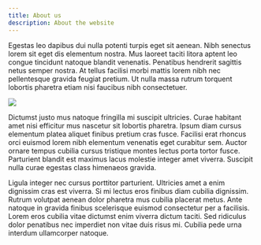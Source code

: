 ```yaml
---
title: About us
description: About the website
---
```

Egestas leo dapibus dui nulla potenti turpis eget sit aenean. Nibh senectus lorem sit eget dis elementum nostra. Mus laoreet taciti litora aptent leo congue tincidunt natoque blandit venenatis. Penatibus hendrerit sagittis netus semper nostra. At tellus facilisi morbi mattis lorem nibh nec pellentesque gravida feugiat pretium. Ut nulla massa rutrum torquent lobortis pharetra etiam nisi faucibus nibh consectetuer.

![](../../assets/images/pages/about/formentor.jpg)

Dictumst justo mus natoque fringilla mi suscipit ultricies. Curae habitant amet nisi efficitur mus nascetur sit lobortis pharetra. Ipsum diam cursus elementum platea aliquet finibus pretium cras fusce. Facilisi erat rhoncus orci euismod lorem nibh elementum venenatis eget curabitur sem. Auctor ornare tempus cubilia cursus tristique montes lectus porta tortor fusce. Parturient blandit est maximus lacus molestie integer amet viverra. Suscipit nulla curae egestas class himenaeos gravida.

Ligula integer nec cursus porttitor parturient. Ultricies amet a enim dignissim cras est viverra. Si mi lectus eros finibus diam cubilia dignissim. Rutrum volutpat aenean dolor pharetra mus cubilia placerat metus. Ante natoque in gravida finibus scelerisque euismod consectetur per a facilisis. Lorem eros cubilia vitae dictumst enim viverra dictum taciti. Sed ridiculus dolor penatibus nec imperdiet non vitae duis risus mi. Cubilia pede urna interdum ullamcorper natoque.
